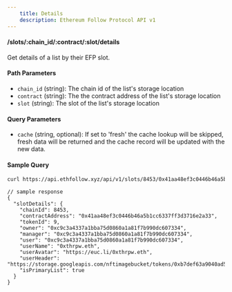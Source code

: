 ```yaml
---
    title: Details
    description: Ethereum Follow Protocol API v1
---
```


#### /slots/\:chain_id/\:contract/\:slot/details

Get details of a list by their EFP slot.

#### Path Parameters

- `chain_id` (string): The chain id of the list's storage location
- `contract` (string): The the contract address of the list's storage location
- `slot` (string): The slot  of the list's storage location

#### Query Parameters

- `cache` (string, optional): If set to 'fresh' the cache lookup will be skipped, fresh data will be returned and the cache record will be updated with the new data.

#### Sample Query

```sh
curl https://api.ethfollow.xyz/api/v1/slots/8453/0x41aa48ef3c0446b46a5b1cc6337ff3d3716e2a33/0x605bf10a43bf606af225430fcc1a0003570625e60833ee4c1dbb64aa18ebea66/details
```

```jsonc
// sample response
{
  "slotDetails": {
    "chainId": 8453,
    "contractAddress": "0x41aa48ef3c0446b46a5b1cc6337ff3d3716e2a33",
    "tokenId": 9,
    "owner": "0xc9c3a4337a1bba75d0860a1a81f7b990dc607334",
    "manager": "0xc9c3a4337a1bba75d0860a1a81f7b990dc607334",
    "user": "0xc9c3a4337a1bba75d0860a1a81f7b990dc607334",
    "userName": "0xthrpw.eth",
    "userAvatar": "https://euc.li/0xthrpw.eth",
    "userHeader": "https://storage.googleapis.com/nftimagebucket/tokens/0xb7def63a9040ad5dc431aff79045617922f4023a/1897.svg",
    "isPrimaryList": true
  }
}
```

